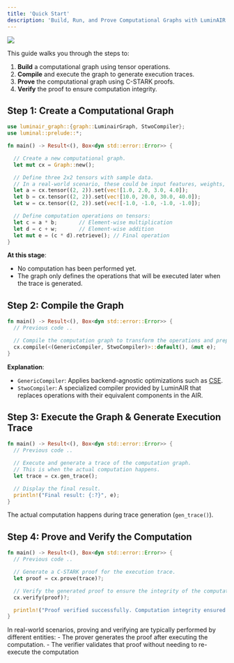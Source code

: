 ```yaml
---
title: 'Quick Start'
description: 'Build, Run, and Prove Computational Graphs with LuminAIR'
---
```


<img className="w-full" src="/images/hero-quickstart.png" />

This guide walks you through the steps to:
1. **Build** a computational graph using tensor operations.
2. **Compile** and execute the graph to generate execution traces.
3. **Prove** the computational graph using C-STARK proofs.
4. **Verify** the proof to ensure computation integrity.


## Step 1: Create a Computational Graph

```rust
use luminair_graph::{graph::LuminairGraph, StwoCompiler};
use luminal::prelude::*;

fn main() -> Result<(), Box<dyn std::error::Error>> {

  // Create a new computational graph.
  let mut cx = Graph::new();

  // Define three 2x2 tensors with sample data.
  // In a real-world scenario, these could be input features, weights, etc.
  let a = cx.tensor((2, 2)).set(vec![1.0, 2.0, 3.0, 4.0]);
  let b = cx.tensor((2, 2)).set(vec![10.0, 20.0, 30.0, 40.0]);
  let w = cx.tensor((2, 2)).set(vec![-1.0, -1.0, -1.0, -1.0]);

  // Define computation operations on tensors:
  let c = a * b;       // Element-wise multiplication
  let d = c + w;       // Element-wise addition
  let mut e = (c * d).retrieve(); // Final operation
}
```

**At this stage**:
- No computation has been performed yet.
- The graph only defines the operations that will be executed later when the trace is generated.
  
## Step 2: Compile the Graph

```rust
fn main() -> Result<(), Box<dyn std::error::Error>> {
  // Previous code ..

  // Compile the computation graph to transform the operations and prepare for execution.
  cx.compile(<(GenericCompiler, StwoCompiler)>::default(), &mut e);
}
```

**Explanation**:
- `GenericCompiler`: Applies backend-agnostic optimizations such as [CSE](https://en.wikipedia.org/wiki/Common_subexpression_elimination).
- `StwoCompiler`: A specialized compiler provided by LuminAIR that replaces operations with their equivalent components in the AIR.

## Step 3: Execute the Graph & Generate Execution Trace

```rust
fn main() -> Result<(), Box<dyn std::error::Error>> {
  // Previous code ..

  // Execute and generate a trace of the computation graph.
  // This is when the actual computation happens.
  let trace = cx.gen_trace();

  // Display the final result.
  println!("Final result: {:?}", e);
}
```
The actual computation happens during trace generation (`gen_trace()`).

## Step 4: Prove and Verify the Computation

```rust
fn main() -> Result<(), Box<dyn std::error::Error>> {
  // Previous code ..

  // Generate a C-STARK proof for the execution trace.
  let proof = cx.prove(trace)?;

  // Verify the generated proof to ensure the integrity of the computation.
  cx.verify(proof)?;

  println!("Proof verified successfully. Computation integrity ensured. 🎉");
}
```

<Tip>
In real-world scenarios, proving and verifying are typically performed by different entities:
- The prover generates the proof after executing the computation.
- The verifier validates that proof without needing to re-execute the computation
</Tip>